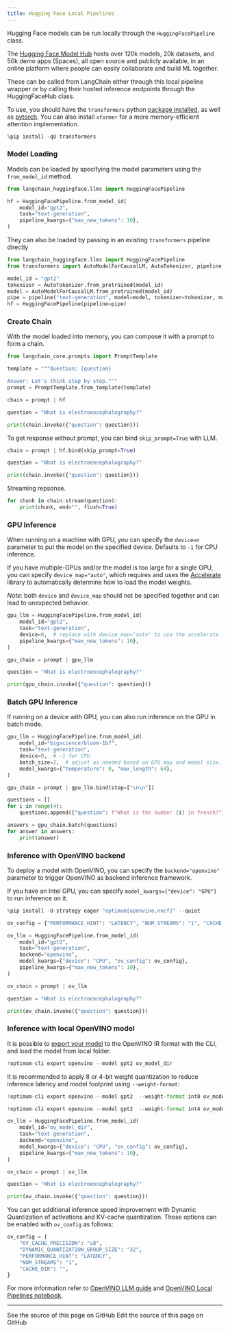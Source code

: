 ```yaml
---
title: Hugging Face Local Pipelines
---
```


Hugging Face models can be run locally through the `HuggingFacePipeline` class.

The [Hugging Face Model Hub](https://huggingface.co/models) hosts over 120k models, 20k datasets, and 50k demo apps (Spaces), all open source and publicly available, in an online platform where people can easily collaborate and build ML together.

These can be called from LangChain either through this local pipeline wrapper or by calling their hosted inference endpoints through the HuggingFaceHub class.

To use, you should have the `transformers` python [package installed](https://pypi.org/project/transformers/), as well as [pytorch](https://pytorch.org/get-started/locally/). You can also install `xformer` for a more memory-efficient attention implementation.

```python
%pip install -qU transformers
```

### Model Loading

Models can be loaded by specifying the model parameters using the `from_model_id` method.

```python
from langchain_huggingface.llms import HuggingFacePipeline

hf = HuggingFacePipeline.from_model_id(
    model_id="gpt2",
    task="text-generation",
    pipeline_kwargs={"max_new_tokens": 10},
)
```

They can also be loaded by passing in an existing `transformers` pipeline directly

```python
from langchain_huggingface.llms import HuggingFacePipeline
from transformers import AutoModelForCausalLM, AutoTokenizer, pipeline

model_id = "gpt2"
tokenizer = AutoTokenizer.from_pretrained(model_id)
model = AutoModelForCausalLM.from_pretrained(model_id)
pipe = pipeline("text-generation", model=model, tokenizer=tokenizer, max_new_tokens=10)
hf = HuggingFacePipeline(pipeline=pipe)
```

### Create Chain

With the model loaded into memory, you can compose it with a prompt to
form a chain.

```python
from langchain_core.prompts import PromptTemplate

template = """Question: {question}

Answer: Let's think step by step."""
prompt = PromptTemplate.from_template(template)

chain = prompt | hf

question = "What is electroencephalography?"

print(chain.invoke({"question": question}))
```

To get response without prompt, you can bind `skip_prompt=True` with LLM.

```python
chain = prompt | hf.bind(skip_prompt=True)

question = "What is electroencephalography?"

print(chain.invoke({"question": question}))
```

Streaming repsonse.

```python
for chunk in chain.stream(question):
    print(chunk, end="", flush=True)
```

### GPU Inference

When running on a machine with GPU, you can specify the `device=n` parameter to put the model on the specified device.
Defaults to `-1` for CPU inference.

If you have multiple-GPUs and/or the model is too large for a single GPU, you can specify `device_map="auto"`, which requires and uses the [Accelerate](https://huggingface.co/docs/accelerate/index) library to automatically determine how to load the model weights.

*Note*: both `device` and `device_map` should not be specified together and can lead to unexpected behavior.

```python
gpu_llm = HuggingFacePipeline.from_model_id(
    model_id="gpt2",
    task="text-generation",
    device=0,  # replace with device_map="auto" to use the accelerate library.
    pipeline_kwargs={"max_new_tokens": 10},
)

gpu_chain = prompt | gpu_llm

question = "What is electroencephalography?"

print(gpu_chain.invoke({"question": question}))
```

### Batch GPU Inference

If running on a device with GPU, you can also run inference on the GPU in batch mode.

```python
gpu_llm = HuggingFacePipeline.from_model_id(
    model_id="bigscience/bloom-1b7",
    task="text-generation",
    device=0,  # -1 for CPU
    batch_size=2,  # adjust as needed based on GPU map and model size.
    model_kwargs={"temperature": 0, "max_length": 64},
)

gpu_chain = prompt | gpu_llm.bind(stop=["\n\n"])

questions = []
for i in range(4):
    questions.append({"question": f"What is the number {i} in french?"})

answers = gpu_chain.batch(questions)
for answer in answers:
    print(answer)
```

### Inference with OpenVINO backend

To deploy a model with OpenVINO, you can specify the `backend="openvino"` parameter to trigger OpenVINO as backend inference framework.

If you have an Intel GPU, you can specify `model_kwargs={"device": "GPU"}` to run inference on it.

```python
%pip install -U-strategy eager "optimum[openvino,nncf]" --quiet
```

```python
ov_config = {"PERFORMANCE_HINT": "LATENCY", "NUM_STREAMS": "1", "CACHE_DIR": ""}

ov_llm = HuggingFacePipeline.from_model_id(
    model_id="gpt2",
    task="text-generation",
    backend="openvino",
    model_kwargs={"device": "CPU", "ov_config": ov_config},
    pipeline_kwargs={"max_new_tokens": 10},
)

ov_chain = prompt | ov_llm

question = "What is electroencephalography?"

print(ov_chain.invoke({"question": question}))
```

### Inference with local OpenVINO model

It is possible to [export your model](https://github.com/huggingface/optimum-intel?tab=readme-ov-file#export) to the OpenVINO IR format with the CLI, and load the model from local folder.

```python
!optimum-cli export openvino --model gpt2 ov_model_dir
```

It is recommended to apply 8 or 4-bit weight quantization to reduce inference latency and model footprint using `--weight-format`:

```python
!optimum-cli export openvino --model gpt2  --weight-format int8 ov_model_dir # for 8-bit quantization

!optimum-cli export openvino --model gpt2  --weight-format int4 ov_model_dir # for 4-bit quantization
```

```python
ov_llm = HuggingFacePipeline.from_model_id(
    model_id="ov_model_dir",
    task="text-generation",
    backend="openvino",
    model_kwargs={"device": "CPU", "ov_config": ov_config},
    pipeline_kwargs={"max_new_tokens": 10},
)

ov_chain = prompt | ov_llm

question = "What is electroencephalography?"

print(ov_chain.invoke({"question": question}))
```

You can get additional inference speed improvement with Dynamic Quantization of activations and KV-cache quantization. These options can be enabled with `ov_config` as follows:

```python
ov_config = {
    "KV_CACHE_PRECISION": "u8",
    "DYNAMIC_QUANTIZATION_GROUP_SIZE": "32",
    "PERFORMANCE_HINT": "LATENCY",
    "NUM_STREAMS": "1",
    "CACHE_DIR": "",
}
```

For more information refer to [OpenVINO LLM guide](https://docs.openvino.ai/2024/learn-openvino/llm_inference_guide.html) and [OpenVINO Local Pipelines notebook](/oss/python/integrations/llms/openvino/).

---

<CardGroup cols={2}>
  <Card title="View Source" icon="eye" href="https://github.com/langchain-ai/docs/blob/main/src/oss/python/integrations/llms/huggingface_pipelines.mdx">
    See the source of this page on GitHub
  </Card>
  <Card title="Edit Source" icon="pen-to-square" href="https://github.com/langchain-ai/docs/edit/main/src/oss/python/integrations/llms/huggingface_pipelines.mdx">
    Edit the source of this page on GitHub
  </Card>
</CardGroup>
